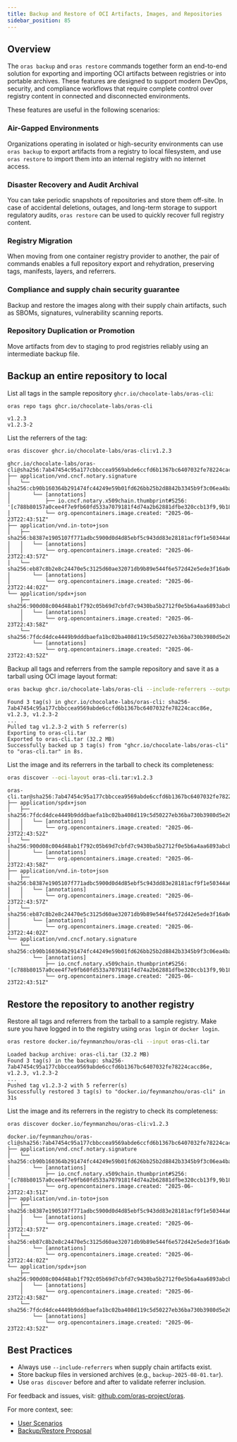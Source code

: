 ```yaml
---
title: Backup and Restore of OCI Artifacts, Images, and Repositories
sidebar_position: 85
---
```


## Overview

The `oras backup` and `oras restore` commands together form an end-to-end solution for exporting and importing OCI artifacts between registries or into portable archives. These features are designed to support modern DevOps, security, and compliance workflows that require complete control over registry content in connected and disconnected environments.

These features are useful in the following scenarios:

### Air-Gapped Environments

Organizations operating in isolated or high-security environments can use `oras backup` to export artifacts from a registry to local filesystem, and use `oras restore` to import them into an internal registry with no internet access.

### Disaster Recovery and Audit Archival

You can take periodic snapshots of repositories and store them off-site. In case of accidental deletions, outages, and long-term storage to support regulatory audits, `oras restore` can be used to quickly recover full registry content.

### Registry Migration

When moving from one container registry provider to another, the pair of commands enables a full repository export and rehydration, preserving tags, manifests, layers, and referrers.

### Compliance and supply chain security guarantee

Backup and restore the images along with their supply chain artifacts, such as SBOMs, signatures, vulnerability scanning reports.

### Repository Duplication or Promotion

Move artifacts from dev to staging to prod registries reliably using an intermediate backup file.

## Backup an entire repository to local

List all tags in the sample repository `ghcr.io/chocolate-labs/oras-cli`:

```bash
oras repo tags ghcr.io/chocolate-labs/oras-cli
```

```console 
v1.2.3
v1.2.3-2
```

List the referrers of the tag:

```bash
oras discover ghcr.io/chocolate-labs/oras-cli:v1.2.3
```

```console
ghcr.io/chocolate-labs/oras-cli@sha256:7ab47454c95a177cbbccea9569abde6ccfd6b1367bc6407032fe78224cacc86e
├── application/vnd.cncf.notary.signature
│   └── sha256:cb90b160364b291474fc44249e59b01fd626bb25b2d8842b3345b9f3c06ea4ba
│       └── [annotations]
│           ├── io.cncf.notary.x509chain.thumbprint#S256: '[c788b80157a0cee4f7e9fb60fd533a7079181f4d74a2b62881dfbe320ccb13f9,9b1894f223d934cbd6575af3c6e1f6096b9221a7da132185f5a5cdc92235b5dc,23ffe2b8bdb9a1711515d4cffda04bc7f793d513c76c243f1020507d8669b7db]'
│           └── org.opencontainers.image.created: "2025-06-23T22:43:51Z"
├── application/vnd.in-toto+json
│   ├── sha256:b8387e1905107f771adbc5900d0d4d85ebf5c943dd83e28181acf9f1e50344a6
│   │   └── [annotations]
│   │       └── org.opencontainers.image.created: "2025-06-23T22:43:57Z"
│   └── sha256:eb87c8b2e8c24470e5c3125d60ae32071db9b89e544f6e572d42e5ede3f16a0e
│       └── [annotations]
│           └── org.opencontainers.image.created: "2025-06-23T22:44:02Z"
└── application/spdx+json
    ├── sha256:900d08c004d48ab1f792c05b69d7cbfd7c9430ba5b2712f0e5b6a4aa6893abcb
    │   └── [annotations]
    │       └── org.opencontainers.image.created: "2025-06-23T22:43:58Z"
    └── sha256:7fdcd4dce4449b9dddbaefa1bc02ba408d119c5d50227eb36ba730b3980d5e26
        └── [annotations]
            └── org.opencontainers.image.created: "2025-06-23T22:43:52Z"
```

Backup all tags and referrers from the sample repository and save it as a tarball using OCI image layout format:

```bash
oras backup ghcr.io/chocolate-labs/oras-cli --include-referrers --output oras-cli.tar
```

```console
Found 3 tag(s) in ghcr.io/chocolate-labs/oras-cli: sha256-7ab47454c95a177cbbccea9569abde6ccfd6b1367bc6407032fe78224cacc86e, v1.2.3, v1.2.3-2
...
Pulled tag v1.2.3-2 with 5 referrer(s)
Exporting to oras-cli.tar
Exported to oras-cli.tar (32.2 MB)
Successfully backed up 3 tag(s) from "ghcr.io/chocolate-labs/oras-cli" to "oras-cli.tar" in 8s.
```

List the image and its referrers in the tarball to check its completeness: 

```bash
oras discover --oci-layout oras-cli.tar:v1.2.3
```

```console
oras-cli.tar@sha256:7ab47454c95a177cbbccea9569abde6ccfd6b1367bc6407032fe78224cacc86e
├── application/spdx+json
│   ├── sha256:7fdcd4dce4449b9dddbaefa1bc02ba408d119c5d50227eb36ba730b3980d5e26
│   │   └── [annotations]
│   │       └── org.opencontainers.image.created: "2025-06-23T22:43:52Z"
│   └── sha256:900d08c004d48ab1f792c05b69d7cbfd7c9430ba5b2712f0e5b6a4aa6893abcb
│       └── [annotations]
│           └── org.opencontainers.image.created: "2025-06-23T22:43:58Z"
├── application/vnd.in-toto+json
│   ├── sha256:b8387e1905107f771adbc5900d0d4d85ebf5c943dd83e28181acf9f1e50344a6
│   │   └── [annotations]
│   │       └── org.opencontainers.image.created: "2025-06-23T22:43:57Z"
│   └── sha256:eb87c8b2e8c24470e5c3125d60ae32071db9b89e544f6e572d42e5ede3f16a0e
│       └── [annotations]
│           └── org.opencontainers.image.created: "2025-06-23T22:44:02Z"
└── application/vnd.cncf.notary.signature
    └── sha256:cb90b160364b291474fc44249e59b01fd626bb25b2d8842b3345b9f3c06ea4ba
        └── [annotations]
            ├── io.cncf.notary.x509chain.thumbprint#S256: '[c788b80157a0cee4f7e9fb60fd533a7079181f4d74a2b62881dfbe320ccb13f9,9b1894f223d934cbd6575af3c6e1f6096b9221a7da132185f5a5cdc92235b5dc,23ffe2b8bdb9a1711515d4cffda04bc7f793d513c76c243f1020507d8669b7db]'
            └── org.opencontainers.image.created: "2025-06-23T22:43:51Z"
```


## Restore the repository to another registry

Restore all tags and referrers from the tarball to a sample registry. Make sure you have logged in to the registry using `oras login` or `docker login`.

```bash
oras restore docker.io/feynmanzhou/oras-cli --input oras-cli.tar
```

```console
Loaded backup archive: oras-cli.tar (32.2 MB)
Found 3 tag(s) in the backup: sha256-7ab47454c95a177cbbccea9569abde6ccfd6b1367bc6407032fe78224cacc86e, v1.2.3, v1.2.3-2
...
Pushed tag v1.2.3-2 with 5 referrer(s)
Successfully restored 3 tag(s) to "docker.io/feynmanzhou/oras-cli" in 31s
```

List the image and its referrers in the registry to check its completeness: 

```bash
oras discover docker.io/feynmanzhou/oras-cli:v1.2.3
```

```console
docker.io/feynmanzhou/oras-cli@sha256:7ab47454c95a177cbbccea9569abde6ccfd6b1367bc6407032fe78224cacc86e
├── application/vnd.cncf.notary.signature
│   └── sha256:cb90b160364b291474fc44249e59b01fd626bb25b2d8842b3345b9f3c06ea4ba
│       └── [annotations]
│           ├── io.cncf.notary.x509chain.thumbprint#S256: '[c788b80157a0cee4f7e9fb60fd533a7079181f4d74a2b62881dfbe320ccb13f9,9b1894f223d934cbd6575af3c6e1f6096b9221a7da132185f5a5cdc92235b5dc,23ffe2b8bdb9a1711515d4cffda04bc7f793d513c76c243f1020507d8669b7db]'
│           └── org.opencontainers.image.created: "2025-06-23T22:43:51Z"
├── application/vnd.in-toto+json
│   ├── sha256:b8387e1905107f771adbc5900d0d4d85ebf5c943dd83e28181acf9f1e50344a6
│   │   └── [annotations]
│   │       └── org.opencontainers.image.created: "2025-06-23T22:43:57Z"
│   └── sha256:eb87c8b2e8c24470e5c3125d60ae32071db9b89e544f6e572d42e5ede3f16a0e
│       └── [annotations]
│           └── org.opencontainers.image.created: "2025-06-23T22:44:02Z"
└── application/spdx+json
    ├── sha256:900d08c004d48ab1f792c05b69d7cbfd7c9430ba5b2712f0e5b6a4aa6893abcb
    │   └── [annotations]
    │       └── org.opencontainers.image.created: "2025-06-23T22:43:58Z"
    └── sha256:7fdcd4dce4449b9dddbaefa1bc02ba408d119c5d50227eb36ba730b3980d5e26
        └── [annotations]
            └── org.opencontainers.image.created: "2025-06-23T22:43:52Z"
```

## Best Practices

* Always use `--include-referrers` when supply chain artifacts exist.
* Store backup files in versioned archives (e.g., `backup-2025-08-01.tar`).
* Use `oras discover` before and after to validate referrer inclusion.

For feedback and issues, visit: [github.com/oras-project/oras](https://github.com/oras-project/oras).

For more context, see:

* [User Scenarios](https://github.com/oras-project/oras/blob/main/docs/proposals/backup-restore-scenarios.md)
* [Backup/Restore Proposal](https://github.com/oras-project/oras/blob/main/docs/proposals/backup-restore.md)




